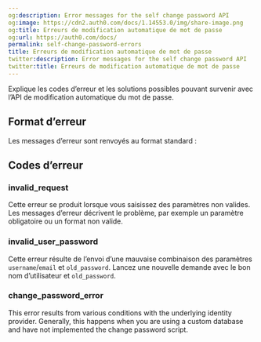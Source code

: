 ```yaml
---
og:description: Error messages for the self change password API
og:image: https://cdn2.auth0.com/docs/1.14553.0/img/share-image.png
og:title: Erreurs de modification automatique de mot de passe
og:url: https://auth0.com/docs/
permalink: self-change-password-errors
title: Erreurs de modification automatique de mot de passe
twitter:description: Error messages for the self change password API
twitter:title: Erreurs de modification automatique de mot de passe
---
```


Explique les codes d’erreur et les solutions possibles pouvant survenir avec l’API de modification automatique du mot de passe.

## Format d’erreur

Les messages d’erreur sont renvoyés au format standard :

## Codes d’erreur

### invalid_request

Cette erreur se produit lorsque vous saisissez des paramètres non valides. Les messages d’erreur décrivent le problème, par exemple un paramètre obligatoire ou un format non valide.

### invalid_user_password

Cette erreur résulte de l’envoi d’une mauvaise combinaison des paramètres `username`/`email` et `old_password`. Lancez une nouvelle demande avec le bon nom d’utilisateur et `old_password`.

### change_password_error

This error results from various conditions with the underlying <Tooltip tip="Identity Provider (IdP): Service that stores and manages digital identities." cta="View Glossary" href="/docs/glossary?term=identity+provider">identity provider</Tooltip>. Generally, this happens when you are using a custom database and have not implemented the change password script.